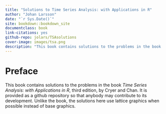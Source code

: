 ```yaml
---
title: "Solutions to Time Series Analysis: with Applications in R"
author: "Johan Larsson"
date: "`r Sys.Date()`"
site: bookdown::bookdown_site
documentclass: book
link-citations: yes
github-repo: jolars/TSAsolutions
cover-image: images/tsa.png
description: "This book contains solutions to the problems in the book Time Series Analysis with Applications in R, second edition, by Cryer and Chan. It is provided as a github repository so that anybody may contribute to its development."
---
```


# Preface {-}

This book contains solutions to the problems in the book *Time Series Analysis: with Applications in R*, third edition, by Cryer and Chan. It is provided as a github repository so that anybody may contribute to its development. Unlike the book, the solutions here use lattice graphics when possible instead of base graphics.
